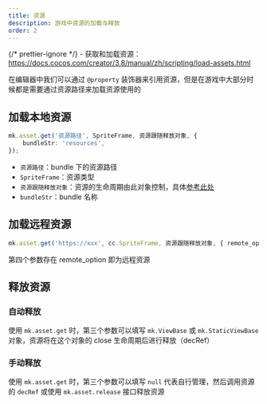 ```yaml
---
title: 资源
description: 游戏中资源的加载与释放
order: 2
---
```


{/* prettier-ignore */}
<Note type="warning" title="前置知识">
	- 获取和加载资源：https://docs.cocos.com/creator/3.8/manual/zh/scripting/load-assets.html
</Note>

在编辑器中我们可以通过 `@property` 装饰器来引用资源，但是在游戏中大部分时候都是需要通过资源路径来加载资源使用的

## 加载本地资源

```ts
mk.asset.get('资源路径', SpriteFrame, 资源跟随释放对象, {
    bundleStr: 'resources',
});
```

-   `资源路径`：bundle 下的资源路径
-   `SpriteFrame`：资源类型
-   `资源跟随释放对象`：资源的生命周期由此对象控制，具体[参考此处](/docs/module/asset/asset#概念/资源跟随释放对象)
-   `bundleStr`：bundle 名称

## 加载远程资源

```ts
mk.asset.get('https://xxx', cc.SpriteFrame, 资源跟随释放对象, { remote_option: {} });
```

第四个参数存在 remote_option 即为远程资源

## 释放资源

### 自动释放

使用 `mk.asset.get` 时，第三个参数可以填写 `mk.ViewBase` 或 `mk.StaticViewBase` 对象，资源将在这个对象的 close 生命周期后进行释放（decRef）

### 手动释放

使用 `mk.asset.get` 时，第三个参数可以填写 `null` 代表自行管理，然后调用资源的 `decRef` 或使用 `mk.asset.release` 接口释放资源
